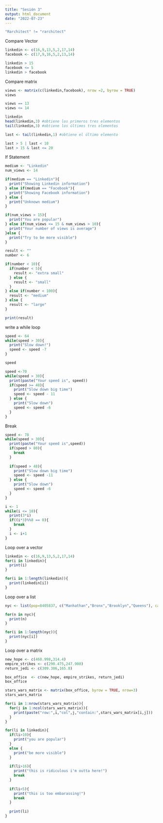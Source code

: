 ```yaml
---
title: "Sesión 3"
output: html_document
date: "2022-07-23"
---
```


```r
"Rarchitect" != "rarchitect"
```
Compare Vector
```r
linkedin <- c(16,9,13,5,2,17,14)
facebook <- c(17,9,16,5,2,13,14)

linkedin > 15
facebook <= 5
linkedin > facebook

```
Compare matrix
```r
views <- matrix(c(linkedin,facebook), nrow =2, byrow = TRUE)
views

views == 13
views <= 14
```

```r
linkedin
head(linkedin,3) #obtiene los primeros tres elementos
tail(linkedin,3) #obtiene los últimos tres elementos

last <- tail(linkedin,1) #obtiene el último elemento

last > 5 | last < 10
last > 15 & last <= 20
```
If Statement
```r
medium <- "Linkedin"
num_views <- 14

if(medium == "Linkedin"){
  print("Showing Linkedin information")
} else if(medium == "Facebook"){
  print("Showing Facebook information")
} else {
  print("Unknown medium")
}

if(num_views > 15){
  print("You are popular")
} else if(num_views <= 15 & num_views > 10){ 
  print("Your number of views is average")
}else {
  print("Try to be more visible")
}

```

```r
result <- ""
number <- 6

if(number < 10){
  if(number < 5){
    result <- "extra small"
  } else {
    result <- "small"
  }
} else if(number < 100){
  result <- "medium"
} else {
  result <- "large"
}

print(result)
```
write a while loop
```r
speed <- 64
while(speed > 30){
  print("Slow down!")
  speed <- speed -7
}

speed
```
```r
speed <-70
while(speed > 30){
  print(paste("Your speed is", speed))
  if(speed >= 48){
    print("Slow down big time")
    speed <- speed - 11
  } else {
    print("Slow down")
    speed <- speed -6
  }
}
```

Break
```r
speed <- 78
while(speed > 30){
  print(paste("Your speed is",speed))
  if(speed > 80){
    break
  }
  
  if(speed > 48){
    print("Slow down big time")
    speed <- speed -11
  } else {
    print("Slow down")
    speed <- speed -6
  }
}
```

```r
i <- 1
while(i <= 10){
  print(3*i)
  if((i*3)%%8 == 0){
    break
  }
  i <- i+1
}
```
Loop over a vector
```r
linkedin <- c(16,9,13,5,2,17,14)
for(i in linkedin){
  print(i)
}

for(i in 1:length(linkedin)){
  print(linkedin[i])
}

```
Loop over a list
```r
nyc <- list(pop=8405837, c("Manhathan","Bronx","Brooklyn","Queens"), capital=FALSE)

for(n in nyc){
  print(n)
}

for(i in 1:length(nyc)){
  print(nyc[i])
}

```
Loop over a matrix
```r
new_hope <- c(460.998,314.4)
empire_strikes <- c(290.475,247.900)
return_jedi <- c(309.306,165.8)

box_office  <- c(new_hope, empire_strikes, return_jedi)
box_office

stars_wars_matrix <- matrix(box_office, byrow = TRUE, nrow=3)
stars_wars_matrix

for(i in 1:nrow(stars_wars_matrix)){
  for(j in 1:ncol(stars_wars_matrix)){
    print(paste("row:",i,"col",j,"contain:",stars_wars_matrix[i,j]))
  }
}

```

```r
for(li in linkedin){
  if(li>10){
    print("you are popular")
  }
  else {
    print("be more visible")
  }
  
  if(li>16){
    print("this is ridiculous i'm outta here!")
    break
  }
  
  if(li<5){
    print("this is too embarassing!")
    break
  }
  
  print(li)
}
```

```r
```
